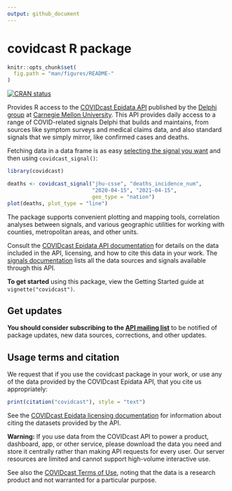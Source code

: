 ```yaml
---
output: github_document
---
```


# covidcast R package

<!-- README.md is generated from README.Rmd; edit that instead,
then use rmarkdown::render("README.Rmd") to regenerate -->

```r
knitr::opts_chunk$set(
  fig.path = "man/figures/README-"
)
```

[![CRAN status](https://www.r-pkg.org/badges/version/covidcast)](https://cran.r-project.org/package=covidcast)

Provides R access to the [COVIDcast Epidata
API](https://cmu-delphi.github.io/delphi-epidata/api/covidcast.html) published
by the [Delphi group](https://delphi.cmu.edu/) at [Carnegie Mellon
University](https://www.cmu.edu). This API provides daily access to a range of
COVID-related signals Delphi that builds and maintains, from sources like
symptom surveys and medical claims data, and also standard signals that we
simply mirror, like confirmed cases and deaths.

Fetching data in a data frame is as easy [selecting the signal you
want](https://cmu-delphi.github.io/delphi-epidata/api/covidcast_signals.html)
and then using `covidcast_signal()`:

```r
library(covidcast)

deaths <- covidcast_signal("jhu-csse", "deaths_incidence_num",
                           "2020-04-15", "2021-04-15",
                           geo_type = "nation")
plot(deaths, plot_type = "line")
```

The package supports convenient plotting and mapping tools, correlation analyses
between signals, and various geographic utilities for working with counties,
metropolitan areas, and other units.

Consult the [COVIDcast Epidata API
documentation](https://cmu-delphi.github.io/delphi-epidata/api/covidcast.html)
for details on the data included in the API, licensing, and how to cite this
data in your work. The [signals
documentation](https://cmu-delphi.github.io/delphi-epidata/api/covidcast_signals.html)
lists all the data sources and signals available through this API.

**To get started** using this package, view the Getting Started guide at
`vignette("covidcast")`.

## Get updates

**You should consider subscribing to the [API mailing
list](https://lists.andrew.cmu.edu/mailman/listinfo/delphi-covidcast-api)** to
be notified of package updates, new data sources, corrections, and other
updates.

## Usage terms and citation

We request that if you use the covidcast package in your work, or use any of the
data provided by the COVIDcast Epidata API, that you cite us appropriately:

```r
print(citation("covidcast"), style = "text")
```

See the [COVIDcast Epidata licensing
documentation](https://cmu-delphi.github.io/delphi-epidata/api/covidcast_licensing.html)
for information about citing the datasets provided by the API.

**Warning:** If you use data from the COVIDcast API to power a product,
dashboard, app, or other service, please download the data you need and store it
centrally rather than making API requests for every user. Our server resources
are limited and cannot support high-volume interactive use.

See also the [COVIDcast Terms of
Use](https://delphi.cmu.edu/covidcast/terms-of-use/), noting that the data is a
research product and not warranted for a particular purpose.
